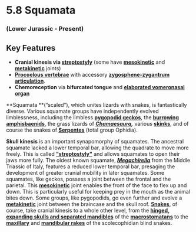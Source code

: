 # 5.8 Squamata


### (Lower Jurassic - Present)


## Key Features



*   **Cranial kinesis via [streptostyly](#332_lialisburtoniswhole)** (some have **[mesokinetic](#328_uroplatusfimbriatusskull)** and **[metakinetic](#332_lialisburtoniswhole)** joints)
*   **[Procoelous vertebrae](#338_varanussalvatorpelvis)** with accessory **[zygosphene-zygantrum articulation](#360_eunectesmurinusvertebra)**.
*   **Chemoreception** via **bifurcated tongue** and **[elaborated vomeronasal organ](#339_corallusendocast)**

**Squamata **(“scaled”), which unites lizards with snakes, is fantastically diverse. Various squamate groups have independently evolved limblessness, including the limbless **[pygopodid geckos](#332_lialisburtoniswhole)**, the **[burrowing](#206_amphisbaenafuliginosaskull)** **[amphisbaenids](#141_macrorhineuraskinneriskull)**, the grass lizards of **_[Chamaesaura](#329_chamaesauraanguinawhole),_** various **[skinks](#335_feyliniacurroriwhole)**, and of course the snakes of **[Serpentes](#330_bitiscaudaliswhole)** (total group Ophidia).

**Skull kinesis** is an important synapomorphy of squamates. The ancestral squamate lacked a lower temporal bar, allowing the quadrate to move more freely. This is called **["streptostyly"](#332_lialisburtoniswhole)** and allows squamates to open their jaws more fully. The oldest known squamate, **_[Megachirella](#346_megachirellawachtlerislab)_** from the Middle Triassic of Italy, features a reduced lower temporal bar, presaging the development of greater cranial mobility in later squamates. Some squamates, like geckos, possess a joint between the frontal and the parietal. This **[mesokinetic](#328_uroplatusfimbriatusskull)** joint enables the front of the face to flex up and down. This is particularly useful for keeping prey in the mouth as the animal bites down. Some groups, like pygopodids, go even further and evolve a **[metakinetic](#332_lialisburtoniswhole)** joint between the braincase and the skull roof. **[Snakes](#334_corallusskull)**, of course, take cranial kinesis to a whole other level, from the **[hinged, expanding skulls and separated mandibles](#212_heterodonplatirhinoseatingfrog)** of the **[macrostomatans](#211_crotalusadamanteusskull)** to the **[maxillary](#210_typhlopslumbricalismaxillaryrake)** and **[mandibular rakes](#215_leptotyphlopsscutifronsmandibularrake)** of the scolecophidian blind snakes.
